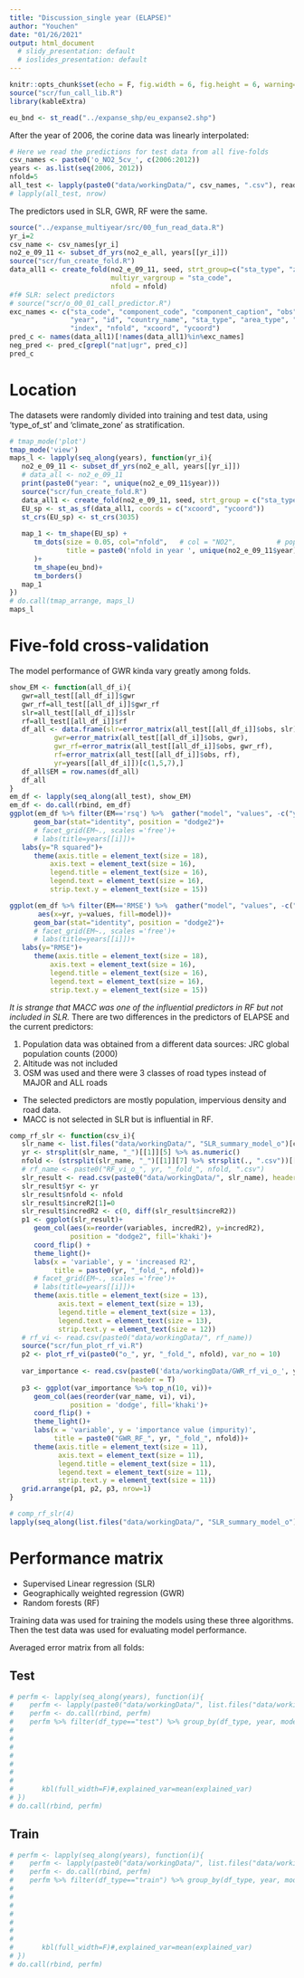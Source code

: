 ```yaml
---
title: "Discussion_single year (ELAPSE)"
author: "Youchen"
date: "01/26/2021"
output: html_document
  # slidy_presentation: default
  # ioslides_presentation: default
---
```


```r
knitr::opts_chunk$set(echo = F, fig.width = 6, fig.height = 6, warning=F)
source("scr/fun_call_lib.R")
library(kableExtra)
```
```r
eu_bnd <- st_read("../expanse_shp/eu_expanse2.shp")

```

After the year of 2006, the corine data was linearly interpolated:

```r
# Here we read the predictions for test data from all five-folds
csv_names <- paste0('o_NO2_5cv_', c(2006:2012))
years <- as.list(seq(2006, 2012))
nfold=5
all_test <- lapply(paste0("data/workingData/", csv_names, ".csv"), read.csv)
# lapply(all_test, nrow)
```


The predictors used in SLR, GWR, RF were the same.

```r
source("../expanse_multiyear/src/00_fun_read_data.R")
yr_i=2
csv_name <- csv_names[yr_i]
no2_e_09_11 <- subset_df_yrs(no2_e_all, years[[yr_i]])
source("scr/fun_create_fold.R")
data_all1 <- create_fold(no2_e_09_11, seed, strt_group=c("sta_type", "zoneID"), 
                         multiyr_vargroup = "sta_code", 
                         nfold = nfold)
#f# SLR: select predictors
# source("scr/o_00_01_call_predictor.R")
exc_names <- c("sta_code", "component_code", "component_caption", "obs", 
               "year", "id", "country_name", "sta_type", "area_type", "areaid", 
               "index", "nfold", "xcoord", "ycoord")
pred_c <- names(data_all1)[!names(data_all1)%in%exc_names]
neg_pred <- pred_c[grepl("nat|ugr", pred_c)]
pred_c

```

# Location

The datasets were randomly divided into training and test data, using 'type_of_st' and 'climate_zone' as stratification.


```r
# tmap_mode('plot')
tmap_mode('view')
maps_l <- lapply(seq_along(years), function(yr_i){
   no2_e_09_11 <- subset_df_yrs(no2_e_all, years[[yr_i]])
   # data_all <- no2_e_09_11
   print(paste0("year: ", unique(no2_e_09_11$year)))
   source("scr/fun_create_fold.R")
   data_all1 <- create_fold(no2_e_09_11, seed, strt_group = c("sta_type", "zoneID"))
   EU_sp <- st_as_sf(data_all1, coords = c("xcoord", "ycoord"))
   st_crs(EU_sp) <- st_crs(3035)
   
   map_1 <- tm_shape(EU_sp) +
      tm_dots(size = 0.05, col="nfold",   # col = "NO2",          # popup.vars for showing values
              title = paste0('nfold in year ', unique(no2_e_09_11$year)), palette=viridis(5), style = "cat"  #,  palette=viridis(5), style=="fixed"
      )+
      tm_shape(eu_bnd)+
      tm_borders()
   map_1
})
# do.call(tmap_arrange, maps_l)
maps_l
```

# Five-fold cross-validation

The model performance of GWR kinda vary greatly among folds.

```r

show_EM <- function(all_df_i){
   gwr=all_test[[all_df_i]]$gwr
   gwr_rf=all_test[[all_df_i]]$gwr_rf
   slr=all_test[[all_df_i]]$slr
   rf=all_test[[all_df_i]]$rf
   df_all <- data.frame(slr=error_matrix(all_test[[all_df_i]]$obs, slr),
           gwr=error_matrix(all_test[[all_df_i]]$obs, gwr),
           gwr_rf=error_matrix(all_test[[all_df_i]]$obs, gwr_rf),
           rf=error_matrix(all_test[[all_df_i]]$obs, rf),
           yr=years[[all_df_i]])[c(1,5,7),]
   df_all$EM = row.names(df_all)
   df_all
}
em_df <- lapply(seq_along(all_test), show_EM)
em_df <- do.call(rbind, em_df)
ggplot(em_df %>% filter(EM=='rsq') %>%  gather("model", "values", -c("yr", "EM")), aes(x=yr, y=values, fill=model))+
      geom_bar(stat="identity", position = "dodge2")+
      # facet_grid(EM~., scales ='free')+
      # labs(title=years[[i]])+
   labs(y="R squared")+
      theme(axis.title = element_text(size = 18),
          axis.text = element_text(size = 16),
          legend.title = element_text(size = 16),
          legend.text = element_text(size = 16),
          strip.text.y = element_text(size = 15))

ggplot(em_df %>% filter(EM=='RMSE') %>%  gather("model", "values", -c("yr", "EM")), 
       aes(x=yr, y=values, fill=model))+
      geom_bar(stat="identity", position = "dodge2")+
      # facet_grid(EM~., scales ='free')+
      # labs(title=years[[i]])+
   labs(y="RMSE")+
      theme(axis.title = element_text(size = 18),
          axis.text = element_text(size = 16),
          legend.title = element_text(size = 16),
          legend.text = element_text(size = 16),
          strip.text.y = element_text(size = 15))


```

*It is strange that MACC was one of the influential predictors in RF but not included in SLR.*
There are two differences in the predictors of ELAPSE and the current predictors:

1. Population data was obtained from a different data sources: JRC global population counts (2000)
2. Altitude was not included
3. OSM was used and there were 3 classes of road types instead of MAJOR and ALL roads


* The selected predictors are mostly population, impervious density and road data.
* MACC is not selected in SLR but is influential in RF.


```r
comp_rf_slr <- function(csv_i){
   slr_name <- list.files("data/workingData/", "SLR_summary_model_o")[csv_i]
   yr <- strsplit(slr_name, "_")[[1]][5] %>% as.numeric()
   nfold <- (strsplit(slr_name, "_")[[1]][7] %>% strsplit(., ".csv"))[[1]] %>% as.numeric()
   # rf_name <- paste0("RF_vi_o_", yr, "_fold_", nfold, ".csv")
   slr_result <- read.csv(paste0("data/workingData/", slr_name), header=T)
   slr_result$yr <- yr
   slr_result$nfold <- nfold
   slr_result$increR2[1]=0
   slr_result$incredR2 <- c(0, diff(slr_result$increR2))
   p1 <- ggplot(slr_result)+
      geom_col(aes(x=reorder(variables, incredR2), y=incredR2), 
               position = "dodge2", fill='khaki')+
      coord_flip() +
      theme_light()+
      labs(x = 'variable', y = 'increased R2',
           title = paste0(yr, "_fold_", nfold))+
      # facet_grid(EM~., scales ='free')+
      # labs(title=years[[i]])+
      theme(axis.title = element_text(size = 13),
            axis.text = element_text(size = 13),
            legend.title = element_text(size = 13),
            legend.text = element_text(size = 13),
            strip.text.y = element_text(size = 12))
   # rf_vi <- read.csv(paste0("data/workingData/", rf_name))
   source("scr/fun_plot_rf_vi.R")
   p2 <- plot_rf_vi(paste0("o_", yr, "_fold_", nfold), var_no = 10)
   
   var_importance <- read.csv(paste0('data/workingData/GWR_rf_vi_o_', yr, '_fold_', nfold, '.csv'), 
                              header = T)
   p3 <- ggplot(var_importance %>% top_n(10, vi))+
      geom_col(aes(reorder(var_name, vi), vi),
               position = 'dodge', fill='khaki')+
      coord_flip() +
      theme_light()+
      labs(x = 'variable', y = 'importance value (impurity)',
           title = paste0("GWR_RF_", yr, "_fold_", nfold))+
      theme(axis.title = element_text(size = 11),
            axis.text = element_text(size = 11),
            legend.title = element_text(size = 11),
            legend.text = element_text(size = 11),
            strip.text.y = element_text(size = 11))
   grid.arrange(p1, p2, p3, nrow=1)  
}

# comp_rf_slr(4)
lapply(seq_along(list.files("data/workingData/", "SLR_summary_model_o")), comp_rf_slr)
```

# Performance matrix

* Supervised Linear regression (SLR)
* Geographically weighted regression (GWR)
* Random forests (RF)

Training data was used for training the models using these three algorithms. Then the test data was used for evaluating model performance.

Averaged error matrix from all folds:

## Test

```r
# perfm <- lapply(seq_along(years), function(i){
#    perfm <- lapply(paste0("data/workingData/", list.files("data/workingData/", paste0("perf_m_run2_", years[[i]]))), read.csv)
#    perfm <- do.call(rbind, perfm)
#    perfm %>% filter(df_type=="test") %>% group_by(df_type, year, model) %>% summarise(RMSE=mean(RMSE),
#                                                                                       # RRMSE=mean(RRMSE),
#                                                                                       # IQR=mean(IQR),
#                                                                                       # rIQR=mean(rIQR),
#                                                                                       # MAE=mean(MAE),
#                                                                                       # rMAE=mean(rMAE),
#                                                                                       # rsq_sd=sd(rsq),
#                                                                                       rsq=mean(rsq)) %>% 
#       kbl(full_width=F)#,explained_var=mean(explained_var)
# })
# do.call(rbind, perfm)
```




## Train

```r
# perfm <- lapply(seq_along(years), function(i){
#    perfm <- lapply(paste0("data/workingData/", list.files("data/workingData/", paste0("perf_m_o_", years[[i]]))), read.csv)
#    perfm <- do.call(rbind, perfm)
#    perfm %>% filter(df_type=="train") %>% group_by(df_type, year, model) %>% summarise(RMSE=mean(RMSE),
#                                                                                       # RRMSE=mean(RRMSE),
#                                                                                       # IQR=mean(IQR),
#                                                                                       # rIQR=mean(rIQR),
#                                                                                       # MAE=mean(MAE),
#                                                                                       # rMAE=mean(rMAE),
#                                                                                       # rsq_sd=sd(rsq),
#                                                                                       rsq=mean(rsq)) %>% 
#       kbl(full_width=F)#,explained_var=mean(explained_var)
# })
# do.call(rbind, perfm)
```



